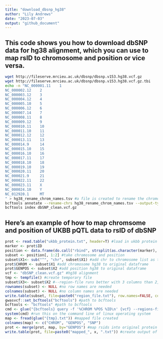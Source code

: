 ```yaml
---
title: "download_dbsnp_hg38"
author: "Lily Andrews"
date: "2023-07-03"
output: "github_document"
---
```

## This code shows you how to download dbSNP data for hg38 alignment, which you can use to map rsID to chromosome and position or vice versa.
```bash
wget http://fileserve.mrcieu.ac.uk/dbsnp/dbsnp.v153.hg38.vcf.gz 
wget http://fileserve.mrcieu.ac.uk/dbsnp/dbsnp.v153.hg38.vcf.gz.tbi 
echo -n "NC_000001.11    1
NC_000002.12    2
NC_000003.12    3
NC_000004.12    4
NC_000005.10    5
NC_000006.12    6
NC_000007.14    7
NC_000008.11    8
NC_000009.12    9
NC_000010.11    10
NC_000011.10    11
NC_000012.12    12
NC_000013.11    13
NC_000014.9     14
NC_000015.10    15
NC_000016.10    16
NC_000017.11    17
NC_000018.10    18
NC_000019.10    19
NC_000020.11    20
NC_000021.9     21
NC_000022.11    22
NC_000023.11    X
NC_000024.10    Y
NC_012920.1     MT
" > hg38_rename_chrom_names.tsv #a file is created to rename the chromosomes so that harmonisation to other datasets is easier.
bcftools annotate --rename-chrs hg38_rename_chrom_names.tsv --output-type z --output dbSNP_clean.vcf.gz dbsnp.v153.hg38.vcf.gz #this code changes dbSNP chromsome ID to more harmonisable chromsome name 
bcftools index dbSNP_clean.vcf.gz
```

## Here's an example of how to map chromsome and position of UKBB pQTL data to rsID of dbSNP
```r
prot <- read.table("ukbb_protein.txt", header=T) #load in ukbb protein data
marker <- prot$ID
position <- data.frame(do.call("rbind", strsplit(as.character(marker), ":", fixed = TRUE))) #split marker name to chromsome position and alleles
subset <- position[, 1:2] #take chromosome and position
subset$X1<- sub("^", "chr", subset$X1) #add chr to chromosome list as this with match dbsnp file
prot$CHROM <- subset$X1 #add chromosome hg38 to original dataframe
prot$GENPOS <- subset$X2 #add position hg38 to original dataframe
vcf <- "dbSNP_clean.vcf.gz" #hg38 alignment 
tmp <- tempfile() #create temporary file
subset$X3<- subset$X2 #--region-file runs better with 3 columns than 2, so the position column is duplicated
rownames(subset) <- NULL #no row names are needed
colnames(subset) <- NULL #no column names are needed
write.table(subset, file=paste0("region_file.txt"), row.names=FALSE, col.names=FALSE, quote=FALSE,sep="\t") #create a file for subsetted data
gwasvcf::set_bcftools("bcftools") #path to bcftools
bcftools <- "bcftools" #path to bcftools
cmd <- glue("{bcftools} query -f '%CHROM %POS %ID\n' {vcf} --regions-file region_file.txt > {tmp}.txt") #from chromosome and position to rsid
system(cmd) #run this on the command line of linux operating system
map <- fread(glue("{tmp}.txt")) #mapped file created
colnames(map) <- c("CHROM", "GENPOS", "SNP")
prot <- merge(prot, map, by="GENPOS") #map rsids into original protein dataframe
write.table(prot, file=paste0("mapped_", x, ".txt")) #create output of protein dataframe now with rsid from chromosome and position
```

